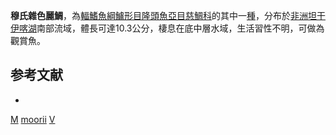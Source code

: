 {{Speciesbox
| taxon = Variabilichromis moorii
| binomial_authority = [[Boulenger|Boulenger]], 1898
| status = LC
| status_system = IUCN3.1
| synonyms = *''Lamprologus moorii''<br /><small>Boulenger, 1898</small>
*''Neolamprologus moorii''<br /><small>Boulenger, 1898</small>
*''Lamprologus moorei''<br /><small>Boulenger, 1898</small>
*''Variabilichromis moorei''<br /><small>Boulenger, 1898</small>
}}

'''穆氏雜色麗鯛'''，為[[輻鰭魚綱|輻鰭魚綱]][[鱸形目|鱸形目]][[隆頭魚亞目|隆頭魚亞目]][[慈鯛科|慈鯛科]]的其中一[[種|種]]，分布於[[非洲|非洲]][[坦干伊喀湖|坦干伊喀湖]]南部流域，體長可達10.3公分，棲息在底中層水域，生活習性不明，可做為觀賞魚。

==参考文献==
*{{FishBase_species|genus=Variabilichromis|species=moorii|year=2013|month=5}}

{{鱸形目小作品}}

{{Taxonbar}}
[[Category:觀賞魚|M]]
[[Category:雜色麗鯛屬|moorii]]
[[Category:1898年描述的鱼类|V]]